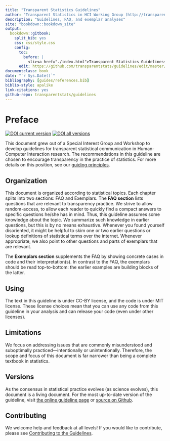 ```yaml
---
title: "Transparent Statistics Guidelines"
author: "Transparent Statistics in HCI Working Group (http://transparentstatistics.org/)"
description: "Guidelines, FAQ, and exemplar analyses"
site: "bookdown::bookdown_site"
output:
  bookdown::gitbook:
    split_bib: yes
    css: css/style.css
    config:
      toc:
        before: |
          <li><a href="./index.html">Transparent Statistics Guidelines</a></li>
      edit: https://github.com/transparentstats/guidelines/edit/master/%s
documentclass: book
date: "`r Sys.Date()`"
bibliography: [guides/references.bib]
biblio-style: apalike
link-citations: yes
github-repo: transparentstats/guidelines
---
```



# Preface {-}
[![DOI current version](https://img.shields.io/badge/DOI%20current%20version-10.5281%2Fzenodo.1228032-green.svg)](https://doi.org/10.5281/zenodo.1228032) [![DOI all versions](https://img.shields.io/badge/DOI%20all%20versions-10.5281%2Fzenodo.1186169-blue.svg)](https://doi.org/10.5281/zenodo.1186169)  

This document grew out of a Special Interest Group and Workshop to develop guidelines for transparent statistical communication in Human-Computer Interaction research. 
The recommendations in this guideline are chosen to encourage transparency in the practice of statistics.
For more details on this position, see our [guiding principles](#principles).

## Organization {-}
This document is organized according to statistical topics. 
Each chapter splits into two sections: FAQ and Exemplars.
The __FAQ section__ lists questions that are relevant to transparency practice.
We strive to allow random-access, to allow each reader to quickly find a compact answers to specific questions he/she has in mind.
Thus, this guideline assumes some knowledge about the topic.
We summarize such knowledge in earlier questions, but this is by no means exhaustive.
Whenever you found yourself disoriented, it might be helpful to skim one or two earlier questions or lookup definitions of statistical terms over the internet.
Whenever appropriate, we also point to other questions and parts of exemplars that are relevant.

The __Exemplars section__ supplements the FAQ by showing concrete cases in code and their interpretation(s).
In contrast to the FAQ, the exemplars should be read top-to-bottom: the earlier examples are building blocks of the latter.


## Using {-}

The text in this guideline is under CC-BY license, and the code is under MIT license.
These license choices mean that you can use any code from this guideline in your analysis and can release your code (even under other licenses).

## Limitations {-}

We focus on addressing issues that are commonly misunderstood and suboptimally practiced—intentionally or unintentionally.
Therefore, the scope and focus of this document is far narrower than being a complete textbook in statistics.


## Versions {-}

As the consensus in statistical practice evolves (as science evolves), this document is a living document.
For the most up-to-date version of the guideline, visit [the online guideline page](https://transparentstats.github.io/guidelines/) or [source on Github](https://github.com/transparentstats/guidelines).


## Contributing {-}

We welcome help and feedback at all levels! If you would like to contribute, please see
[Contributing to the Guidelines](https://github.com/transparentstats/guidelines/wiki/Contributing-to-the-Guidelines).
